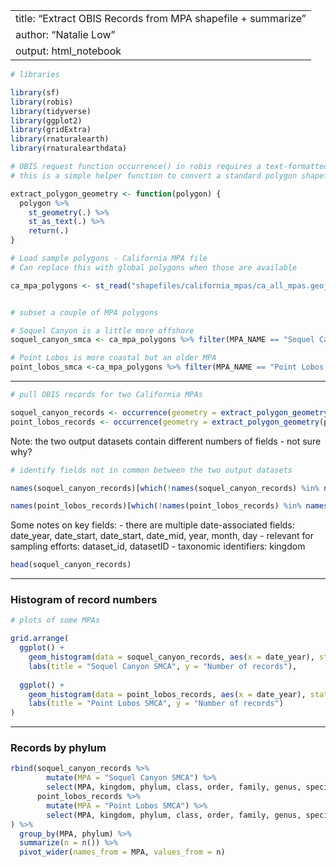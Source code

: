 
---
title: "Extract OBIS Records from MPA shapefile + summarize "
author: "Natalie Low"
output: html_notebook
---

```r
# libraries

library(sf)
library(robis)
library(tidyverse)
library(ggplot2)
library(gridExtra)
library(rnaturalearth)
library(rnaturalearthdata)

```



```r
# OBIS request function occurrence() in robis requires a text-formatted geometry input
# this is a simple helper function to convert a standard polygon shapefile into a suitable text-formatted geometry

extract_polygon_geometry <- function(polygon) {
  polygon %>%
    st_geometry(.) %>%
    st_as_text(.) %>%
    return(.)
}
```



```r

# Load sample polygons - California MPA file
# Can replace this with global polygons when those are available

ca_mpa_polygons <- st_read("shapefiles/california_mpas/ca_all_mpas.geojson")


# subset a couple of MPA polygons

# Soquel Canyon is a little more offshore
soquel_canyon_smca <- ca_mpa_polygons %>% filter(MPA_NAME == "Soquel Canyon SMCA")

# Point Lobos is more coastal but an older MPA
point_lobos_smca <-ca_mpa_polygons %>% filter(MPA_NAME == "Point Lobos SMCA")

```

---

```r
# pull OBIS records for two California MPAs

soquel_canyon_records <- occurrence(geometry = extract_polygon_geometry(soquel_canyon_smca))
point_lobos_records <- occurrence(geometry = extract_polygon_geometry(point_lobos_smca))

```

Note: the two output datasets contain different numbers of fields - not sure why?

```r
# identify fields not in common between the two output datasets

names(soquel_canyon_records)[which(!names(soquel_canyon_records) %in% names(point_lobos_records))]

names(point_lobos_records)[which(!names(point_lobos_records) %in% names(soquel_canyon_records))]


```


Some notes on key fields: 
- there are multiple date-associated fields: date_year, date_start, date_start, date_mid, year, month, day
- relevant for sampling efforts: dataset_id, datasetID
- taxonomic identifiers: kingdom 


```r

head(soquel_canyon_records)

```


---

### Histogram of record numbers

```r

# plots of some MPAs

grid.arrange(
  ggplot() +
    geom_histogram(data = soquel_canyon_records, aes(x = date_year), stat="count") +
    labs(title = "Soquel Canyon SMCA", y = "Number of records"),
  
  ggplot() +
    geom_histogram(data = point_lobos_records, aes(x = date_year), stat="count") +
    labs(title = "Point Lobos SMCA", y = "Number of records")
)

```

---

### Records by phylum


```r
rbind(soquel_canyon_records %>% 
        mutate(MPA = "Soquel Canyon SMCA") %>%
        select(MPA, kingdom, phylum, class, order, family, genus, species),
      point_lobos_records %>% 
        mutate(MPA = "Point Lobos SMCA") %>%
        select(MPA, kingdom, phylum, class, order, family, genus, species)
) %>%
  group_by(MPA, phylum) %>%
  summarize(n = n()) %>%
  pivot_wider(names_from = MPA, values_from = n)
      
      

```
